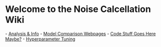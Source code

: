 = Welcome to the Noise Calcellation Wiki =

- [[notes/notes|Analysis & Info]]
- [[webpages/webpages|Model Comparison Webpages]]
- [[code/code|Code Stuff Goes Here Maybe?]]
- [[tuning/tuning|Hyperparameter Tuning]]
